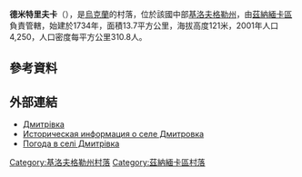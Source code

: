 {{coord|48|47|37|N|32|43|15|E|scale:100000_region:UA|display=title}}

'''德米特里夫卡'''（{{lang-uk|Дмитрівка}}），是[[烏克蘭|烏克蘭]]的村落，位於該國中部[[基洛夫格勒州|基洛夫格勒州]]，由[[茲納緬卡區_(烏克蘭)|茲納緬卡區]]負責管轄，始建於1734年，面積13.7平方公里，海拔高度121米，2001年人口4,250，人口密度每平方公里310.8人。

==參考資料==
{{reflist}}

==外部連結==
* [http://gska2.rada.gov.ua/pls/z7502/A005?rdat1=30.01.2010&rf7571=16773 Дмитрівка]{{dead link|date=2018年2月 |bot=InternetArchiveBot |fix-attempted=yes }}
* [http://www.surnameindex.info/info/kherson/alexandria/dmitrovka/index.html Историческая информация о селе Дмитровка] {{Wayback|url=http://www.surnameindex.info/info/kherson/alexandria/dmitrovka/index.html |date=20210415194211 }} {{ref-ru}}
* [http://weather.in.ua/ua/kirovogradskaja/6872 Погода в селі Дмитрівка] {{Wayback|url=http://weather.in.ua/ua/kirovogradskaja/6872 |date=20111220193445 }}

{{DEFAULTSORT:Дмитрівка}}
[[Category:基洛夫格勒州村落|Category:基洛夫格勒州村落]]
[[Category:茲納緬卡區村落|Category:茲納緬卡區村落]]


{{Kirovohrad-geo-stub}}